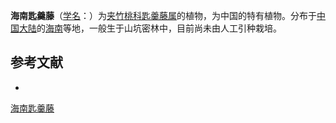 {{Speciesbox
| name = 海南匙羹藤
| status = 
| status_system = 
| image =
| genus = Gymnema
| species = hainanense
| authority = Tsiang in Acta Phytotax.
}}

'''海南匙羹藤'''（[[学名|学名]]：{{lang|la|''Gymnema hainanense''}}）为[[夹竹桃科|夹竹桃科]][[匙羹藤属|匙羹藤属]]的植物，为中国的特有植物。分布于[[中国大陆|中国大陆]]的[[海南|海南]]等地，一般生于山坑密林中，目前尚未由人工引种栽培。

== 参考文献 ==
<div class="references-small">
* {{cite web| url =http://www.bioinfo.cn/db05/KmzwSpecies.php?action=view&id=1505| title =海南匙羹藤| work =《中国高等植物数据库全库》| publisher =中国科学院微生物研究所| author =昆明植物研究所| accessdate =2009-02-22| deadurl =yes| archiveurl =https://web.archive.org/web/20160305031737/http://www.bioinfo.cn/db05/KmzwSpecies.php?action=view&id=1505| archivedate =2016-03-05}}
</div>
{{Taxonbar|from=Q11149802}}

[[Category:匙羹藤属|海南匙羹藤]]


{{植物小作品}}